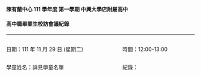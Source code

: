 
#### 陳有蘭中心 111 學年度 第一學期 中興大學店附屬高中

#### 高中職畢業生校訪會議紀錄

---

:::: {.columns}
::: {.column width="60%"}
日期：111 年 11 月 29 日 (星期二)
:::

::: {.column width="40%"}
時間：12:00-13:00
:::
::::

:::: {.columns}
::: {.column width="60%"}
學童姓名：詳見學童名單
:::

::: {.column width="40%"}
紀錄：
:::
::::
